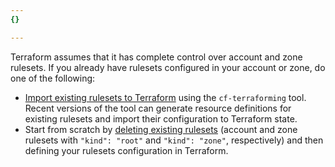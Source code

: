 ```yaml
---
{}

---
```


Terraform assumes that it has complete control over account and zone rulesets. If you already have rulesets configured in your account or zone, do one of the following:

* [Import existing rulesets to Terraform](/terraform/advanced-topics/import-cloudflare-resources/) using the `cf-terraforming` tool. Recent versions of the tool can generate resource definitions for existing rulesets and import their configuration to Terraform state.
* Start from scratch by [deleting existing rulesets](/ruleset-engine/rulesets-api/delete/#delete-ruleset) (account and zone rulesets with `"kind": "root"` and `"kind": "zone"`, respectively) and then defining your rulesets configuration in Terraform.
